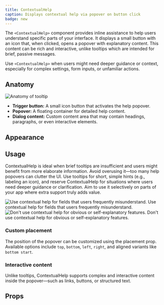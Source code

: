 ```yaml
---
title: ContextualHelp
caption: Displays contextual help via popover on button click
badge: new
---
```


The `<ContextualHelp>` component provides inline assistance to help users understand specific parts of your interface. It displays a small button with an icon that, when clicked, opens a popover with explanatory content. This content can be rich and interactive, unlike tooltips which are intended for brief, passive messages.

Use `<ContextualHelp>` when users might need deeper guidance or context, especially for complex settings, form inputs, or unfamiliar actions.

## Anatomy

<Image
  src="/contextualhelp/contextualhelp-anatomy.jpg"
  alt="Anatomy of tooltip"
  width={800}
  height={550}
  className="mx-auto block"
/>

- **Trigger button:** A small icon button that activates the help popover.
- **Popover:** A floating container for detailed help content.
- **Dialog content:** Custom content area that may contain headings, paragraphs, or even interactive elements.

## Appearance

<AppearanceDemo component={title} />

## Usage

ContextualHelp is ideal when brief tooltips are insufficient and users might benefit from more elaborate information. Avoid overusing it—too many help popovers can clutter the UI. Use tooltips for short, simple hints (e.g., labeling an icon), and reserve ContextualHelp for situations where users need deeper guidance or clarification. Aim to use it selectively on parts of your app where extra support truly adds value.

<Do>
  <Do.Figure>
    <Image
      width={700}
      height={700}
      unoptimized
      alt="Use contextual help for fields that users frequently misunderstand."
      src="/contextualhelp/contextualhelp-do.jpg"
    />
  </Do.Figure>
  <Do.Description>
    Use contextual help for fields that users frequently misunderstand.
  </Do.Description>
</Do>
<Dont>
  <Do.Figure>
    <Image
      width={700}
      height={700}
      unoptimized
      alt="Don't use contextual help for obvious or self-explanatory features."
      src="/contextualhelp/contextualhelp-dont.jpg"
    />
  </Do.Figure>
  <Dont.Description>
    Don't use contextual help for obvious or self-explanatory features.
  </Dont.Description>
</Dont>

### Custom placement

The position of the popover can be customized using the placement prop. Available options include `top`, `bottom`, `left`, `right`, and aligned variants like `bottom start`.

<ComponentDemo file="./contextual-help-placement.demo.tsx" />

### Interactive content

Unlike tooltips, ContextualHelp supports complex and interactive content inside the popover—such as links, buttons, or structured text.

<ComponentDemo file="./contextual-help-interactive.demo.tsx" />

## Props

<StorybookHintMessage component={title} />
<PropsTable component={title} />
